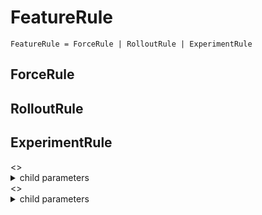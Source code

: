 
# FeatureRule

`FeatureRule = ForceRule | RolloutRule | ExperimentRule`

## ForceRule

<div>
  <ParamsRow
    name="id"
    type="string"
    description="The unique identifier of the rule"
    hr={false}
  />
  <ParamsRow
    name="description"
    type="string"
    description="A description of the rule"
  />
  <ParamsRow name="type" type="'force'" />
  <ParamsRow name="value" type="string" description="Force rule value" />
  <ParamsRow
    name="condition"
    required={false}
    type="string"
    description="JSON string of conditions"
  />
  <ParamsRow
    name="enabled"
    required={false}
    type="boolean"
    description="Whether the rule is enabled or not"
  />
</div>

## RolloutRule

<div>
  <ParamsRow
    name="id"
    type="string"
    description="The unique identifier of the rule"
    hr={false}
  />
  <ParamsRow
    name="description"
    type="string"
    description="A description of the rule"
  />
  <ParamsRow name="type" type="'rollout'" />
  <ParamsRow name="value" type="string" description="Rollout rule value" />
  <ParamsRow
    name="coverage"
    type="number"
    description="A value between 0 and 1"
  />
  <ParamsRow name="hashAttribute" type="string" />
  <ParamsRow
    name="condition"
    required={false}
    type="string"
    description="JSON string of conditions"
  />
  <ParamsRow
    name="enabled"
    required={false}
    type="boolean"
    description="Whether the rule is enabled or not"
  />
</div>

## ExperimentRule

<div className="mb-3">
  <ParamsRow
    name="id"
    type="string"
    description="The unique identifier of the rule"
    hr={false}
  />
  <ParamsRow
    name="description"
    type="string"
    description="A description of the rule"
  />
  <ParamsRow name="type" type="'experiment'" />
  <ParamsRow name="trackingKey" type="string" />
  <ParamsRow name="hashAttribute" type="string" />
  <>
    <ParamsRow name="values" type="Array<object>" />
    <details>
      <summary>child parameters</summary>
      <div className="ml-3 p-3 text-md">
        <ParamsRow
          name="value"
          type="string"
          description="Experiment rule value"
        />
        <ParamsRow
          name="weight"
          type="number"
          description="A value between 0 and 1"
        />
        <ParamsRow
          name="name"
          required={false}
          type="string"
          description="Name of the value"
        />
      </div>
    </details>
  </>
  <>
    <ParamsRow
      name="namespace"
      required={false}
      type="object"
      description="Namespaces allow you to run mutually exclusive experiments"
    />
    <details>
      <summary>child parameters</summary>
      <div className="ml-3 p-3 text-md">
        <ParamsRow
          name="enabled"
          type="boolean"
          description="If the namespace is enabled"
        />
        <ParamsRow
          name="name"
          type="string"
          description="Name of the namespace"
        />
        <ParamsRow name="range" type="[number, number]" />
      </div>
    </details>
  </>
  <ParamsRow
    name="condition"
    required={false}
    type="string"
    description="JSON string of conditions"
  />
  <ParamsRow
    name="enabled"
    required={false}
    type="boolean"
    description="Whether the rule is enabled or not"
  />
  <ParamsRow
    name="coverage"
    required={false}
    type="number"
    description="A value between 0 and 1"
  />
</div>
